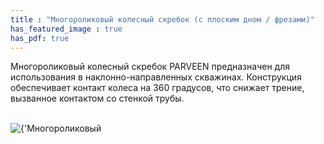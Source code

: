 ```yaml
---
title : "Многороликовый колесный скребок (с плоским дном / фрезами)"
has_featured_image : true
has_pdf: true
---
```


Многороликовый колесный скребок PARVEEN предназначен для использования в наклонно-направленных скважинах. Конструкция обеспечивает контакт колеса на 360 градусов, что снижает трение, вызванное контактом со стенкой трубы.

<br />
<Image src={image} alt={'Многороликовый колесный скребок (с плоским дном / фрезами)'} />